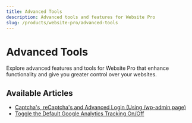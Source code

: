 ```yaml
---
title: Advanced Tools
description: Advanced tools and features for Website Pro
slug: /products/website-pro/advanced-tools
---
```


# Advanced Tools

Explore advanced features and tools for Website Pro that enhance functionality and give you greater control over your websites.

## Available Articles

- [Captcha's, reCaptcha's and Advanced Login (Using /wp-admin page)](captchas-recaptchas-wp-admin)
- [Toggle the Default Google Analytics Tracking On/Off](toggle-google-analytics)